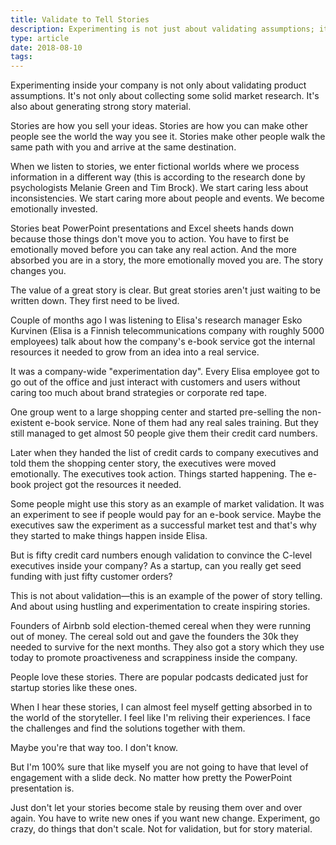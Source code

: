 ```yaml
---
title: Validate to Tell Stories
description: Experimenting is not just about validating assumptions; it's also about gathering story material
type: article
date: 2018-08-10
tags:
---
```


Experimenting inside your company is not only about validating product assumptions. It's not only about collecting some solid market research. It's also about generating strong story material.

Stories are how you sell your ideas. Stories are how you can make other people see the world the way you see it. Stories make other people walk the same path with you and arrive at the same destination.

When we listen to stories, we enter fictional worlds where we process information in a different way (this is according to the research done by psychologists Melanie Green and Tim Brock). We start caring less about inconsistencies. We start caring more about people and events. We become emotionally invested.

Stories beat PowerPoint presentations and Excel sheets hands down because those things don't move you to action. You have to first be emotionally moved before you can take any real action. And the more absorbed you are in a story, the more emotionally moved you are. The story changes you.

The value of a great story is clear. But great stories aren't just waiting to be written down. They first need to be lived.

Couple of months ago I was listening to Elisa's research manager Esko Kurvinen (Elisa is a Finnish telecommunications company with roughly 5000 employees) talk about how the company's e-book service got the internal resources it needed to grow from an idea into a real service.

It was a company-wide "experimentation day". Every Elisa employee got to go out of the office and just interact with customers and users without caring too much about brand strategies or corporate red tape.

One group went to a large shopping center and started pre-selling the non-existent e-book service. None of them had any real sales training. But they still managed to get almost 50 people give them their credit card numbers.

Later when they handed the list of credit cards to company executives and told them the shopping center story, the executives were moved emotionally. The executives took action. Things started happening. The e-book project got the resources it needed.

Some people might use this story as an example of market validation. It was an experiment to see if people would pay for an e-book service. Maybe the executives saw the experiment as a successful market test and that's why they started to make things happen inside Elisa.

But is fifty credit card numbers enough validation to convince the C-level executives inside your company? As a startup, can you really get seed funding with just fifty customer orders?

This is not about validation—this is an example of the power of story telling. And about using hustling and experimentation to create inspiring stories.

Founders of Airbnb sold election-themed cereal when they were running out of money. The cereal sold out and gave the founders the 30k they needed to survive for the next months. They also got a story which they use today to promote proactiveness and scrappiness inside the company.

People love these stories. There are popular podcasts dedicated just for startup stories like these ones.

When I hear these stories, I can almost feel myself getting absorbed in to the world of the storyteller. I feel like I'm reliving their experiences. I face the challenges and find the solutions together with them.

Maybe you're that way too. I don't know.

But I'm 100% sure that like myself you are not going to have that level of engagement with a slide deck. No matter how pretty the PowerPoint presentation is.

Just don't let your stories become stale by reusing them over and over again. You have to write new ones if you want new change. Experiment, go crazy, do things that don't scale. Not for validation, but for story material.
